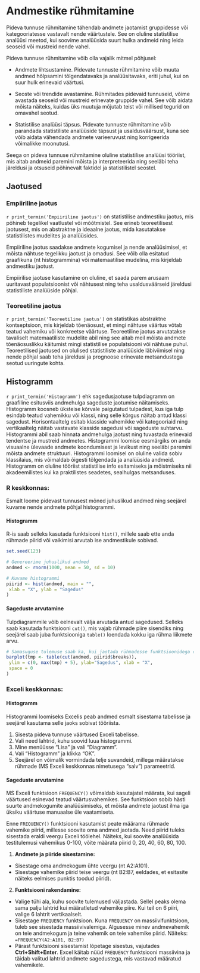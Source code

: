 # Andmestike rühmitamine

Pideva tunnuse rühmitamine tähendab andmete jaotamist gruppidesse või kategooriatesse vastavalt nende väärtustele. See on oluline statistilise analüüsi meetod, kui soovime analüüsida suurt hulka andmeid ning leida seoseid või mustreid nende vahel. 

Pideva tunnuse rühmitamine võib olla vajalik mitmel põhjusel:

- Andmete lihtsustamine. Pidevate tunnuste rühmitamine võib muuta andmed hõlpsamini tõlgendatavaks ja analüüsitavaks, eriti juhul, kui on suur hulk erinevaid väärtusi.

- Seoste või trendide avastamine. Rühmitades pidevaid tunnuseid, võime avastada seoseid või mustreid erinevate gruppide vahel. See võib aidata mõista näiteks, kuidas üks muutuja mõjutab teist või millised tegurid on omavahel seotud.

- Statistilise analüüsi täpsus. Pidevate tunnuste rühmitamine võib parandada statistiliste analüüside täpsust ja usaldusväärsust, kuna see võib aidata vähendada andmete varieeruvust ning korrigeerida võimalikke moonutusi.

Seega on pideva tunnuse rühmitamine oluline statistilise analüüsi tööriist, mis aitab andmeid paremini mõista ja interpreteerida ning seeläbi teha järeldusi ja otsuseid põhinevalt faktidel ja statistilistel seostel.


## Jaotused
### Empiiriline jaotus

`r print_termin('Empiiriline jaotus')` on statistilise andmestiku jaotus, mis põhineb tegelikel vaatlustel või mõõtmistel. See erineb teoreetilisest jaotusest, mis on abstraktne ja ideaalne jaotus, mida kasutatakse statistilistes mudelites ja analüüsides.

Empiiriline jaotus saadakse andmete kogumisel ja nende analüüsimisel, et mõista nähtuse tegelikku jaotust ja omadusi. See võib olla esitatud graafikuna (nt histogrammina) või matemaatilise mudelina, mis kirjeldab andmestiku jaotust.

Empiirilise jaotuse kasutamine on oluline, et saada parem arusaam uuritavast populatsioonist või nähtusest ning teha usaldusväärseid järeldusi statistiliste analüüside põhjal.

### Teoreetiline jaotus

`r print_termin('Teoreetiline jaotus')` on statistikas abstraktne kontseptsioon, mis kirjeldab tõenäosust, et mingi nähtuse väärtus võtab teatud vahemiku või konkreetse väärtuse. Teoreetiline jaotus arvutatakse tavaliselt matemaatiliste mudelite abil ning see aitab meil mõista andmete tõenäosuslikku käitumist mingi statistilise populatsiooni või nähtuse puhul. Teoreetilised jaotused on olulised statistiliste analüüside läbiviimisel ning nende põhjal saab teha järeldusi ja prognoose erinevate metsandustega seotud uuringute kohta.


## Histogramm

`r print_termin('Histogramm')` ehk sagedusjaotuse tulpdiagramm on graafiline esitusviis andmehulga sageduste jaotumise näitamiseks. Histogramm koosneb üksteise kõrvale paigutatud tulpadest, kus iga tulp esindab teatud vahemikku või klassi, ning selle kõrgus näitab antud klassi sagedust. Horisontaaltelg esitab klasside vahemikke või kategooriaid ning vertikaaltelg näitab vastavate klasside sagedusi või sageduste suhtarvu. Histogrammi abil saab hinnata andmehulga jaotust ning tuvastada erinevaid tendentse ja mustreid andmetes. Histogrammi loomise eesmärgiks on anda visuaalne ülevaade andmete koondumisest ja levikust ning seeläbi paremini mõista andmete struktuuri. Histogrammi loomisel on oluline valida sobiv klassilaius, mis võimaldab õigesti tõlgendada ja analüüsida andmeid. Histogramm on oluline tööriist statistilise info esitamiseks ja mõistmiseks nii akadeemilistes kui ka praktilistes seadetes, sealhulgas metsanduses.

### R keskkonnas:

Esmalt loome pidevast tunnusest mõned juhuslikud andmed ning seejärel kuvame nende andmete põhjal histogrammi.

#### Histogramm

R-is saab selleks kasutada funktsiooni `hist()`, millele saab ette anda rühmade piirid või vaikimisi arvutab ise andmestikule sobivad.

```r
set.seed(123)
```

```r
# Genereerime juhuslikud andmed
andmed <- rnorm(1000, mean = 50, sd = 10)

# Kuvame histogrammi
piirid <- hist(andmed, main = "", 
 xlab = "X", ylab = "Sagedus"
)
```

#### Sageduste arvutamine

Tulpdiagrammile võib eelnevalt välja arvutada antud sagedused. Selleks saab kasutada funktsiooni `cut()`, mis vajab rühmade piire sisendiks ning seejärel saab juba funktsiooniga `table()` loendada kokku iga rühma liikmete arvu.

```r
# Samasuguse tulemuse saab ka, kui jaotada rühmadesse funktsioonidega cut ja table
barplot(tmp <- table(cut(andmed, piirid$breaks)), 
 ylim = c(0, max(tmp) + 5), ylab="Sagedus", xlab = "X",
 space = 0
)
```

### Exceli keskkonnas:

#### Histogramm
Histogrammi loomiseks Excelis peab andmed esmalt sisestama tabelisse ja seejärel kasutama selle jaoks sobivat tööriista.

1. Sisesta pideva tunnuse väärtused Exceli tabelisse.
2. Vali need lahtrid, kuhu soovid luua histogrammi.
3. Mine menüüsse "Lisa" ja vali "Diagramm".
4. Vali "Histogramm" ja klikka "OK".
5. Seejärel on võimalik vormindada telje suvandeid, millega määratakse rühmade (MS Exceli keskkonnas nimetusega "salv") parameetrid.

#### Sageduste arvutamine

MS Exceli funktsioon `FREQUENCY()` võimaldab kasutajatel määrata, kui sageli väärtused esinevad teatud väärtusvahemikes. See funktsioon sobib hästi suurte andmekogumite analüüsimiseks, et mõista andmete jaotust ilma iga üksiku väärtuse manuaalse üle vaatamiseta. 

Enne `FREQUENCY()` funktsiooni kasutamist peate määrama rühmade vahemike piirid, millesse soovite oma andmed jaotada. Need piirid tuleks sisestada eraldi veergu Exceli töölehel. Näiteks, kui soovite analüüsida testitulemusi vahemikus 0-100, võite määrata piirid 0, 20, 40, 60, 80, 100.

1. **Andmete ja piiride sisestamine:**
 - Sisestage oma andmekogum ühte veergu (nt A2:A101).
 - Sisestage vahemike piirid teise veergu (nt B2:B7, eeldades, et esitasite näiteks eelmises punktis toodud piirid).

2. **Funktsiooni rakendamine:**
 - Valige tühi ala, kuhu soovite tulemused väljastada. Sellel peaks olema sama palju lahtrid kui määratletud vahemike piire. Kui teil on 6 piiri, valige 6 lahtrit vertikaalselt.
 - Sisestage `FREQUENCY` funktsioon. Kuna `FREQUENCY` on massiivifunktsioon, tuleb see sisestada massiivivalemiga. Algusesse minev andmevahemik on teie andmekogum ja teine vahemik on teie vahemike piirid.
 Näiteks: `=FREQUENCY(A2:A101, B2:B7)`
 - Pärast funktsiooni sisestamist lõpetage sisestus, vajutades **Ctrl+Shift+Enter**. Excel käitab nüüd `FREQUENCY` funktsiooni massiivina ja täidab valitud lahtrid andmete sagedustega, mis vastavad määratud vahemikele.

